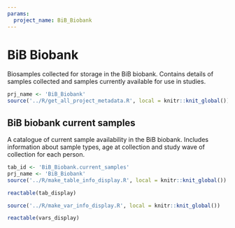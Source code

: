 ```yaml
---
params:
  project_name: BiB_Biobank
---
```




# BiB Biobank {#BiB_Biobank}


Biosamples collected for storage in the BiB biobank. Contains details of samples collected and samples currently available for use in studies.



```r
prj_name <- 'BiB_Biobank'
source('../R/get_all_project_metadata.R', local = knitr::knit_global())
```
## BiB biobank current samples {#BiB_Biobank.current_samples}


A catalogue of current sample availability in the BiB biobank. Includes information about sample types, age at collection and study wave of collection for each person.



```r
tab_id <- 'BiB_Biobank.current_samples'
prj_name <- 'BiB_Biobank'
source('../R/make_table_info_display.R', local = knitr::knit_global())
```



```r
reactable(tab_display)
```



```r
source('../R/make_var_info_display.R', local = knitr::knit_global())
```



```r
reactable(vars_display)
```



